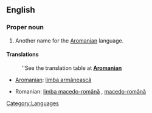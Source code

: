 ==English==

===Proper noun===
{{en-proper noun}}

# Another name for the [[Aromanian]] language.

====Translations====
{{trans-top|the Aromanian language}}
: ''See the translation table at '''[[Aromanian#Translations|Aromanian]]'''
* [[Aromanian]]: [[limba armãneascã]]
{{trans-mid}}
* Romanian: [[limba macedo-română]] {{f}}, [[macedo-română]] {{f}}
{{trans-bottom}}

[[Category:Languages]]